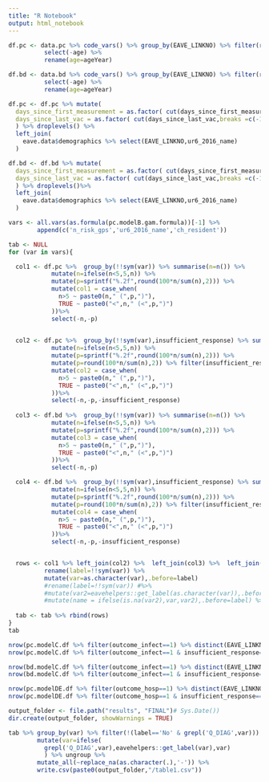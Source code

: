 ```yaml
---
title: "R Notebook"
output: html_notebook
---
```



```r
df.pc <- data.pc %>% code_vars() %>% group_by(EAVE_LINKNO) %>% filter(row_number()==1) %>% ungroup %>% 
          select(-age) %>% 
          rename(age=ageYear)

df.bd <- data.bd %>% code_vars() %>% group_by(EAVE_LINKNO) %>% filter(row_number()==1) %>% ungroup %>% 
          select(-age) %>% 
          rename(age=ageYear)
```


```r

df.pc <- df.pc %>% mutate(
  days_since_first_measurement = as.factor( cut(days_since_first_measurement,breaks = c(-1,90,180,270,360,450,10000))),
  days_since_last_vac = as.factor( cut(days_since_last_vac,breaks =c(-1,50,100,150,200,300,10000)))
  ) %>% droplevels() %>%
  left_join(
    eave.data$demographics %>% select(EAVE_LINKNO,ur6_2016_name)
  )

df.bd <- df.bd %>% mutate(
  days_since_first_measurement = as.factor( cut(days_since_first_measurement,breaks = c(-1,90,180,270,360,450,10000))),
  days_since_last_vac = as.factor( cut(days_since_last_vac,breaks =c(-1,50,100,150,200,300,10000)))
  ) %>% droplevels()%>%
  left_join(
    eave.data$demographics %>% select(EAVE_LINKNO,ur6_2016_name)
  )
```


```r

vars <- all.vars(as.formula(pc.modelB.gam.formula))[-1] %>%
        append(c('n_risk_gps','ur6_2016_name','ch_resident')) 

tab <- NULL
for (var in vars){

  col1 <- df.pc %>%  group_by(!!sym(var)) %>% summarise(n=n()) %>% 
            mutate(n=ifelse(n<5,5,n)) %>% 
            mutate(p=sprintf("%.2f",round(100*n/sum(n),2))) %>%
            mutate(col1 = case_when(
              n>5 ~ paste0(n," (",p,")"),
              TRUE ~ paste0("<",n," (<",p,")")
            ))%>%
            select(-n,-p)
  

  col2 <- df.pc %>%  group_by(!!sym(var),insufficient_response) %>% summarise(n=n()) %>% 
            mutate(n=ifelse(n<5,5,n)) %>% 
            mutate(p=sprintf("%.2f",round(100*n/sum(n),2))) %>%
            mutate(p=round(100*n/sum(n),2)) %>% filter(insufficient_response=='Yes') %>%
            mutate(col2 = case_when(
              n>5 ~ paste0(n," (",p,")"),
              TRUE ~ paste0("<",n," (<",p,")")
            ))%>%
            select(-n,-p,-insufficient_response)
  
  col3 <- df.bd %>%  group_by(!!sym(var)) %>% summarise(n=n()) %>% 
            mutate(n=ifelse(n<5,5,n)) %>% 
            mutate(p=sprintf("%.2f",round(100*n/sum(n),2))) %>%
            mutate(col3 = case_when(
              n>5 ~ paste0(n," (",p,")"),
              TRUE ~ paste0("<",n," (<",p,")")
            ))%>%
            select(-n,-p)

  col4 <- df.bd %>%  group_by(!!sym(var),insufficient_response) %>% summarise(n=n()) %>% 
            mutate(n=ifelse(n<5,5,n)) %>% 
            mutate(p=sprintf("%.2f",round(100*n/sum(n),2))) %>%
            mutate(p=round(100*n/sum(n),2)) %>% filter(insufficient_response=='Yes') %>%
            mutate(col4 = case_when(
              n>5 ~ paste0(n," (",p,")"),
              TRUE ~ paste0("<",n," (<",p,")")
            ))%>%
            select(-n,-p,-insufficient_response)


  rows <- col1 %>% left_join(col2) %>%  left_join(col3) %>%  left_join(col4) %>%
          rename(label=!!sym(var)) %>%
          mutate(var=as.character(var),.before=label) 
          #rename(label=!!sym(var)) #%>% 
          #mutate(var2=eavehelpers::get_label(as.character(var)),.before=label)# %>%
          #mutate(name = ifelse(is.na(var2),var,var2),.before=label) %>% select(-var2)
  
  tab <- tab %>% rbind(rows)
}
tab
```

```r
nrow(pc.modelC.df %>% filter(outcome_infect==1) %>% distinct(EAVE_LINKNO))
nrow(pc.modelC.df %>% filter(outcome_infect==1 & insufficient_response=='Yes') %>% distinct(EAVE_LINKNO))
```

```r
nrow(bd.modelC.df %>% filter(outcome_infect==1) %>% distinct(EAVE_LINKNO))
nrow(bd.modelC.df %>% filter(outcome_infect==1 & insufficient_response=='Yes') %>% distinct(EAVE_LINKNO))
```

```r
nrow(pc.modelDE.df %>% filter(outcome_hosp==1) %>% distinct(EAVE_LINKNO))
nrow(pc.modelDE.df %>% filter(outcome_hosp==1 & insufficient_response=='Yes') %>% distinct(EAVE_LINKNO))
```


```r
output_folder <- file.path("results", "FINAL")# Sys.Date())
dir.create(output_folder, showWarnings = TRUE)

tab %>% group_by(var) %>% filter(!(label=='No' & grepl('Q_DIAG',var))) %>%
        mutate(var=ifelse(
          grepl('Q_DIAG',var),eavehelpers::get_label(var),var)
          ) %>% ungroup %>% 
        mutate_all(~replace_na(as.character(.),'-')) %>% 
        write.csv(paste0(output_folder,"/table1.csv"))
```

